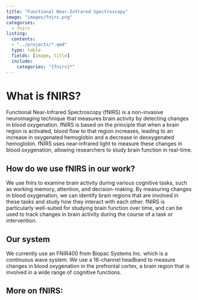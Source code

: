 ```yaml
---
title: "Functional Near-Infrared Spectroscopy"
image: "images/fnirs.png"
categories:
  - fnirs
listing:
  contents:
  - "../projects/*.qmd"
  type: table
  fields: [image, title]
  include:
    categories: "{fnirs}*"
---
```


# What is fNIRS?

Functional Near-Infrared Spectroscopy (fNIRS) is a non-invasive neuroimaging technique that measures brain activity by detecting changes in blood oxygenation. fNIRS is based on the principle that when a brain region is activated, blood flow to that region increases, leading to an increase in oxygenated hemoglobin and a decrease in deoxygenated hemoglobin. fNIRS uses near-infrared light to measure these changes in blood oxygenation, allowing researchers to study brain function in real-time.

## How do we use fNIRS in our work?

We use fnirs to examine brain activity during various cognitive tasks, such as working memory, attention, and decision-making. By measuring changes in blood oxygenation, we can identify brain regions that are involved in these tasks and study how they interact with each other. fNIRS is particularly well-suited for studying brain function over time, and can be used to track changes in brain activity during the course of a task or intervention.

## Our system

We currently use an FNIR400 from Biopac Systems Inc. which is a continuous wave system. We use a 16-channel headband to measure changes in blood oxygenation in the prefrontal cortex, a brain region that is involved in a wide range of cognitive functions.

## More on fNIRS:

